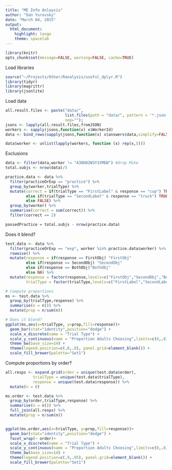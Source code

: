 ```yaml
---
title: "ME Info Anlaysis"
author: "Dan Yurovsky"
date: "March 04, 2015"
output:
  html_document:
    highlight: tango
    theme: spacelab
---
```

```r
library(knitr)
opts_chunk$set(message=FALSE, warning=FALSE, cache=TRUE)
```

Load libraries
```r
source("~/Projects/Other/Ranalysis/useful_dplyr.R")
library(tidyr)
library(magrittr)
library(jsonlite)

```

Load data
```r
all.result.files <- paste("data/",
                          list.files(path = "data/", pattern = '*.json', all.files = FALSE), 
                          sep="");
jsons <- lapply(all.result.files,fromJSON)
workers <- sapply(jsons,function(x) x$WorkerId)
data <- bind_rows(sapply(jsons,function(x) x$answers$data,simplify=FALSE))

data$worker <- unlist(lapply(workers, function (x) rep(x,5)))
```

Exclusions
```r
data <- filter(data,worker != "A30D0ZW3Y1YMEW") #drop Mike
total.subjs <- nrow(data)/5

practice.data <- data %>%
  filter(practiceOrExp == "practice") %>%
  group_by(worker,trialType) %>%
  mutate(correct = if(trialType == "FirstLabel" & response == "cup") TRUE
         else if(trialType == "SecondLabel" & response == "truck") TRUE
         else FALSE) %>%
  group_by(worker) %>%
  summarise(correct = sum(correct)) %>%
  filter(correct == 2)

passedPractice = total.subjs - nrow(practice.data)
```

Does it blend?
```r
test.data <- data %>%
  filter(practiceOrExp == "exp", worker %in% practice.data$worker) %>%
  rowwise() %>%
  mutate(response = if(response == FirstObj) "FirstObj"
         else if(response == SecondObj) "SecondObj"
         else if(response == BothObj)"BothObj"
         else NA) %>%
  mutate(response = factor(response,levels=c("FirstObj","SecondObj","BothObj")),
         trialType = factor(trialType,levels=c("FirstLabel","SecondLabel","New Label")))

# Compute proportions
ms <- test.data %>%
  group_by(trialType,response) %>%
  summarise(n = n()) %>%
  mutate(prop = n/sum(n))

# Does it blend?
ggplot(ms,aes(x=trialType, y=prop,fill=response))+
  geom_bar(stat="identity",position="dodge") +
  scale_x_discrete(name = "Trial Type") +
  scale_y_continuous(name = "Proportion Adults Choosing",limits=c(0,.8))+
  theme_bw(base_size=14) +
  theme(legend.position=c(.8,.8), panel.grid=element_blank()) +
  scale_fill_brewer(palette="Set1")
```

Compute proportions by order?
```r
all.resps <- expand.grid(order = unique(test.data$order), 
            trialType = unique(test.data$trialType),
            response = unique(test.data$response)) %>%
  mutate(n = 0)

ms.order <- test.data %>%
  group_by(order,trialType,response) %>%
  summarise(n = n()) %>%
  full_join(all.resps) %>%
  mutate(prop = n/sum(n))


ggplot(ms.order,aes(x=trialType, y=prop,fill=response))+
  geom_bar(stat="identity",position="dodge") +
  facet_wrap(~ order)+
  scale_x_discrete(name = "Trial Type") +
  scale_y_continuous(name = "Proportion Adults Choosing",limits=c(0,.8))+
  theme_bw(base_size=14) +
  theme(legend.position=c(.9,.85), panel.grid=element_blank()) +
  scale_fill_brewer(palette="Set1")
```
  

